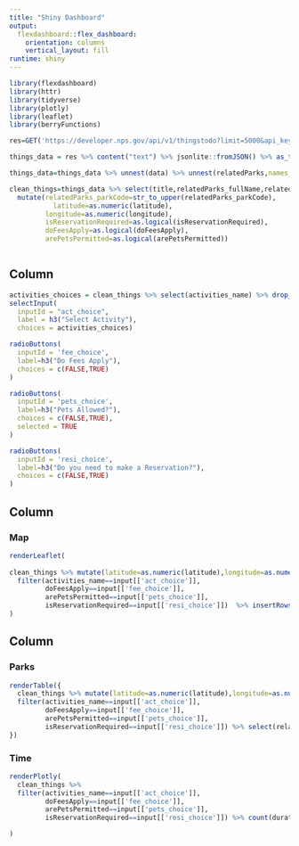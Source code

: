 ```yaml
---
title: "Shiny Dashboard"
output: 
  flexdashboard::flex_dashboard:
    orientation: columns
    vertical_layout: fill
runtime: shiny
---
```


```r
library(flexdashboard)
library(httr)
library(tidyverse)
library(plotly)
library(leaflet)
library(berryFunctions)
```

```r
res=GET('https://developer.nps.gov/api/v1/thingstodo?limit=5000&api_key=B9nDpbkbrb3kSOjz6kXSxMJ3d6MSpUvt1QqYdeyn')

things_data = res %>% content("text") %>% jsonlite::fromJSON() %>% as_tibble()

things_data=things_data %>% unnest(data) %>% unnest(relatedParks,names_sep = "_") %>% unnest(activities,names_sep = "_")

clean_things=things_data %>% select(title,relatedParks_fullName,relatedParks_designation,relatedParks_parkCode,latitude,longitude,isReservationRequired,arePetsPermittedWithRestrictions,activities_id,activities_name,doFeesApply,arePetsPermitted,season,timeOfDay,duration) %>%
  mutate(relatedParks_parkCode=str_to_upper(relatedParks_parkCode),
           latitude=as.numeric(latitude),
         longitude=as.numeric(longitude),
         isReservationRequired=as.logical(isReservationRequired),
         doFeesApply=as.logical(doFeesApply),
         arePetsPermitted=as.logical(arePetsPermitted))
```

```r

```


Column {.sidebar}
-----------------------------------------------------------------------

```r

activities_choices = clean_things %>% select(activities_name) %>% drop_na()%>% distinct %>% arrange(activities_name) %>%  pull(activities_name)
selectInput(
  inputId = "act_choice",
  label = h3("Select Activity"),
  choices = activities_choices)
```


```r
radioButtons(
  inputId = 'fee_choice',
  label=h3("Do Fees Apply"),
  choices = c(FALSE,TRUE)
)
```


```r
radioButtons(
  inputId = 'pets_choice',
  label=h3("Pets Allowed?"),
  choices = c(FALSE,TRUE),
  selected = TRUE
)
```

```r
radioButtons(
  inputId = 'resi_choice',
  label=h3("Do you need to make a Reservation?"),
  choices = c(FALSE,TRUE)
)
```
Column {data-width=650}
-----------------------------------------------------------------------

### Map

```r
renderLeaflet(
  
clean_things %>% mutate(latitude=as.numeric(latitude),longitude=as.numeric(longitude)) %>%
  filter(activities_name==input[['act_choice']],
         doFeesApply==input[['fee_choice']],
         arePetsPermitted==input[['pets_choice']],
         isReservationRequired==input[['resi_choice']])  %>% insertRows(r=1) %>% leaflet() %>% addTiles() %>% addMarkers(~longitude,~latitude,label = ~title)
)
```

Column {data-width=350}
-----------------------------------------------------------------------

### Parks

```r
renderTable({ 
  clean_things %>% mutate(latitude=as.numeric(latitude),longitude=as.numeric(longitude)) %>%
  filter(activities_name==input[['act_choice']],
         doFeesApply==input[['fee_choice']],
         arePetsPermitted==input[['pets_choice']],
         isReservationRequired==input[['resi_choice']]) %>% select(relatedParks_fullName,title) %>% distinct()
})
```

### Time

```r
renderPlotly(
  clean_things %>% 
  filter(activities_name==input[['act_choice']],
         doFeesApply==input[['fee_choice']],
         arePetsPermitted==input[['pets_choice']],
         isReservationRequired==input[['resi_choice']]) %>% count(duration) %>% filter(duration!='')%>%  plot_ly(x = ~duration, y=~n, type = "bar")

)

```
